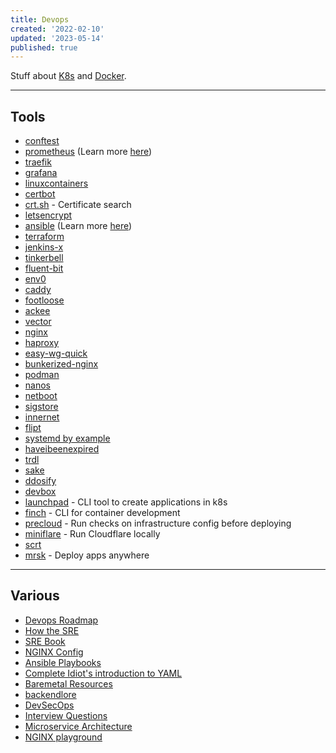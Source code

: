 ```yaml
---
title: Devops
created: '2022-02-10'
updated: '2023-05-14'
published: true
---
```


Stuff about <a href="/notes/k8s">K8s</a> and <a href="/notes/docker">Docker</a>.

---

## Tools

-   [conftest](https://www.conftest.dev/)
-   [prometheus](https://prometheus.io/) (Learn more [here](https://github.com/yolossn/Prometheus-Basics))
-   [traefik](https://github.com/traefik/traefik)
-   [grafana](https://grafana.com/)
-   [linuxcontainers](https://linuxcontainers.org/)
-   [certbot](https://certbot.eff.org/)
-   [crt.sh](https://crt.sh/) - Certificate search
-   [letsencrypt](https://letsencrypt.org/)
-   [ansible](https://www.ansible.com/) (Learn more [here](https://www.ansible.com/resources/get-started))
-   [terraform](https://www.terraform.io/)
-   [jenkins-x](https://jenkins-x.io/)
-   [tinkerbell](https://tinkerbell.org/)
-   [fluent-bit](https://github.com/fluent/fluent-bit/)
-   [env0](https://www.env0.com/)
-   [caddy](https://caddyserver.com/v2)
-   [footloose](https://github.com/weaveworks/footloose)
-   [ackee](https://github.com/electerious/Ackee)
-   [vector](https://github.com/vectordotdev/vector)
-   [nginx](https://www.nginx.com/)
-   [haproxy](https://www.haproxy.com/)
-   [easy-wg-quick](https://github.com/burghardt/easy-wg-quick)
-   [bunkerized-nginx](https://github.com/bunkerity/bunkerized-nginx)
-   [podman](https://github.com/containers/podman)
-   [nanos](https://nanos.org/)
-   [netboot](https://netboot.xyz/)
-   [sigstore](https://www.sigstore.dev/)
-   [innernet](https://github.com/tonarino/innernet)
-   [flipt](https://flipt.io/)
-   [systemd by example](https://systemd-by-example.com/)
-   [haveibeenexpired](https://www.haveibeenexpired.com/)
-   [trdl](https://github.com/werf/trdl)
-   [sake](https://github.com/alajmo/sake)
-   [ddosify](https://github.com/ddosify/ddosify)
-   [devbox](https://github.com/jetpack-io/devbox)
-   [launchpad](https://github.com/jetpack-io/launchpad) - CLI tool to create applications in k8s
-   [finch](https://github.com/runfinch/finch) - CLI for container development
-   [precloud](https://github.com/tinystacks/precloud) - Run checks on infrastructure config before deploying
-   [miniflare](https://miniflare.dev/) - Run Cloudflare locally
-   [scrt](https://github.com/loderunner/scrt)
-   [mrsk](https://github.com/mrsked/mrsk) - Deploy apps anywhere

---

## Various

-   [Devops Roadmap](https://roadmap.sh/devops)
-   [How the SRE](https://github.com/upgundecha/howtheysre)
-   [SRE Book](https://sre.google/sre-book/table-of-contents/)
-   [NGINX Config](https://www.digitalocean.com/community/tools/nginx)
-   [Ansible Playbooks](https://github.com/sovereign/sovereign)
-   [Complete Idiot's introduction to YAML](https://github.com/Animosity/CraftIRC/wiki/Complete-idiot's-introduction-to-yaml)
-   [Baremetal Resources](https://github.com/alexellis/awesome-baremetal)
-   [backendlore](https://github.com/fpereiro/backendlore)
-   [DevSecOps](https://github.com/sottlmarek/DevSecOps)
-   [Interview Questions](https://github.com/bregman-arie/devops-exercises)
-   [Microservice Architecture](https://microservices.io)
-   [NGINX playground](https://nginx-playground.wizardzines.com/)
